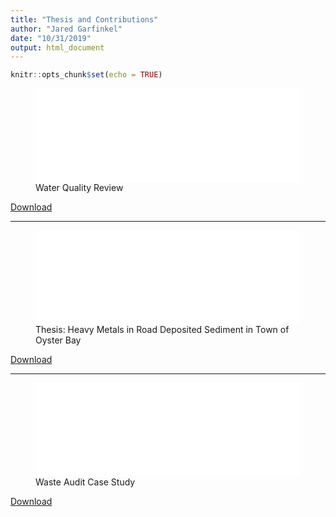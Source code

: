 ```yaml
---
title: "Thesis and Contributions"
author: "Jared Garfinkel"
date: "10/31/2019"
output: html_document
---
```


```r
knitr::opts_chunk$set(echo = TRUE)
```

![Water Quality Review](data/DioxaneReviewMay25.pdf){width=100%}

[Download](data/DioxaneReviewMay25.pdf)

******

![Thesis: Heavy Metals in Road Deposited Sediment in Town of Oyster Bay](data/GARFINKEL-FinalDraft.pdf){width=100%}

[Download](data/GARFINKEL-FinalDraft.pdf)

******

![Waste Audit Case Study](data/WasteAuditBackground7.1.pdf){width=100%}

[Download](data/WasteAuditBackground7.1.pdf)